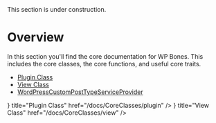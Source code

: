 
<Callout type="important" emoji="🚧">
This section is under construction.
</Callout>

# Overview

In this section you'll find the core documentation for WP Bones. This includes the core classes, the core functions, and useful core traits.

- [Plugin Class](/docs/CoreClasses/plugin)
- [View Class](/docs/CoreClasses/view)
- [WordPressCustomPostTypeServiceProvider](/docs/CoreClasses/cpt)

<Cards>
  <Cards.Card icon={<IconPlug color="#74C0FC" />} title="Plugin Class" href="/docs/CoreClasses/plugin" />
  <Cards.Card icon={<IconSourceCode color="#74C0FC" />} title="View Class" href="/docs/CoreClasses/view" />
</Cards>